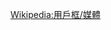{{Userbox
  |id=[[File:Seal of the Shanghai International Settlement.svg|45px]]
  |id-c=#FFFAFA	
  |id-s=10
  |info=这个用户怀念[[租界]]时代的发展。
  |info-c=#FAFAD2
  |border-c=#FAFAD2
}}<includeonly>[[Category:怀念租界时代|{{PAGENAME}}]]</includeonly>
<noinclude>{{Clear}}[[Wikipedia:用戶框/媒體]]
</noinclude>